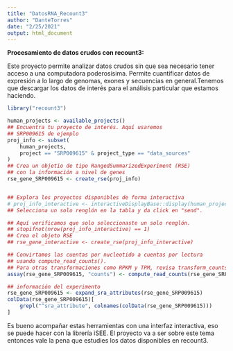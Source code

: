 ```yaml
---
title: "DatosRNA_Recount3"
author: "DanteTorres"
date: "2/25/2021"
output: html_document
---
```


**Procesamiento de datos crudos con recount3:**

Este proyecto permite analizar datos crudos sin que sea necesario tener acceso a una computadora poderosísima. Permite cuantificar datos de expresión a lo largo de genomas, exones y secuencias en general.Tenemos que descargar los datos de interés para el análisis particular que estamos haciendo.

```r

library("recount3")

human_projects <- available_projects()
## Encuentra tu proyecto de interés. Aquí usaremos
## SRP009615 de ejemplo
proj_info <- subset(
    human_projects,
    project == "SRP009615" & project_type == "data_sources"
)
## Crea un objetio de tipo RangedSummarizedExperiment (RSE)
## con la información a nivel de genes
rse_gene_SRP009615 <- create_rse(proj_info)


## Explora los proyectos disponibles de forma interactiva
# proj_info_interactive <- interactiveDisplayBase::display(human_projects)
## Selecciona un solo renglón en la tabla y da click en "send".

## Aquí verificamos que solo seleccionaste un solo renglón.
## stopifnot(nrow(proj_info_interactive) == 1)
## Crea el objeto RSE
## rse_gene_interactive <- create_rse(proj_info_interactive)

## Convirtamos las cuentas por nucleotido a cuentas por lectura
## usando compute_read_counts().
## Para otras transformaciones como RPKM y TPM, revisa transform_counts().
assay(rse_gene_SRP009615, "counts") <- compute_read_counts(rse_gene_SRP009615)

## información del experimento
rse_gene_SRP009615 <- expand_sra_attributes(rse_gene_SRP009615)
colData(rse_gene_SRP009615)[
    grepl("^sra_attribute", colnames(colData(rse_gene_SRP009615)))
]
```


Es bueno acompañar estas herramientas con una interfaz interactiva, eso se puede hacer con la librería iSEE. El proyecto va a ser sobre este tema entonces vale la pena que estudies los datos disponibles en recount3.
